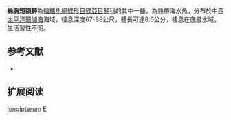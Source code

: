 {{Speciesbox
| name = 絲胸短額鮃
| image = 
| image_width = 250px
| image_caption = 
| status = NE
| status_system = IUCN3.1
| genus = Engyprosopon
| species = longipterum
| authority = Amaoka, Mihara & Rivaton, 1993
| synonyms = 
}}

'''絲胸短額鮃'''為[[輻鰭魚綱|輻鰭魚綱]][[鰈形目|鰈形目]][[鰈亞目|鰈亞目]][[鮃科|鮃科]]的其中一[[種|種]]，為熱帶海水魚，分布於中西[[太平洋|太平洋]][[珊瑚海|珊瑚海]]海域，棲息深度67-88公尺，體長可達8.6公分，棲息在底層水域，生活習性不明。

== 参考文献 ==
*{{FishBase_species|genus=Engyprosopon|species=longipterum|year=2014|month=4}}

== 扩展阅读 ==
{{refbegin}}
{{wikispecies-inline|Engyprosopon longipterum|絲胸短額鮃}}
{{refend}}
{{Taxonbar|from=Q2880771}}

[[Category:短額鮃屬|longipterum]]
[[Category:1993年描述的魚類|E]]


{{魚類小作品}}